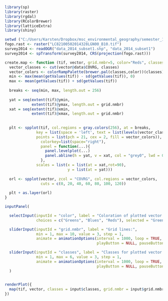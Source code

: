 ```r
library(sp)
library(raster)
library(rgdal)
library(RColorBrewer)
library(latticeExtra)
library(shiny)

setwd ("C:/Users/Karsten/Dropbox/msc_environmental_geography/semester_1/datamanagement/data")
fogo.rast <- raster("LC82100502014328LGN00_B10.tif")
survey2014 <- readOGR("data_2014_subset1.shp", "data_2014_subset1")
survey2014 <- spTransform(survey2014, CRS(projection(fogo.rast)))

create.map <- function (tif, vector, grid.nmbr=5, color="Reds", classes=6){
  vector_classes <- cut(vector@data$COVRG, classes)
  vector_colors <- colorRampPalette(brewer.pal(classes,color))(classes)
  min <- max(mean(getValues(tif)) - sd(getValues(tif)), 0)
  max <- mean(getValues(tif)) + sd(getValues(tif))
  
  breaks <- seq(min, max, length.out = 256)
  
  yat = seq(extent(tif)@ymin, 
            extent(tif)@ymax, length.out = grid.nmbr)
  xat = seq(extent(tif)@xmin, 
            extent(tif)@xmax, length.out = grid.nmbr)
  
  
  plt <- spplot(tif, col.regions = gray.colors(256), at = breaks,
              key = list(space = 'left', text = list(levels(vector_classes)), 
              points = list(pch = 21, cex = 2, fill = vector_colors)),
                colorkey=list(space="right"),
                panel = function(...){
                  panel.levelplot(...)
                  panel.abline(h = yat, v = xat, col = "grey0", lwd = 0.8, lty = 5) 
                },
              scales = list(x = list(at = xat,rot=90),
                            y = list(at = yat)))
  
  orl <- spplot(vector, zcol = "COVRG", col.regions = vector_colors, 
                cuts = c(0, 20, 40, 60, 80, 100, 120))
  
  plt + as.layer(orl)
}

```

```r
inputPanel(

  selectInput(inputId = "color", label = "Coloration of plotted vector:",
              choices = c("Greens", "Blues", "Reds"), selected = "Greens"),

  sliderInput(inputId = "grid.nmbr", label = "Grid lines:",
              min = 1, max = 10, value = 3, step = 1,
              animate = animationOptions(interval = 1000, loop = TRUE, 
                                         playButton = NULL, pauseButton = NULL)),

  sliderInput(inputId = "classes", label = "Classes for plotted vector:",
              min = 1, max = 6, value = 3, step = 1,
              animate = animationOptions(interval = 1000, loop = TRUE, 
                                         playButton = NULL, pauseButton = NULL))
  )

 
renderPlot({
  map(tif, vector, classes = input$classes, grid.nmbr = input$grid.nmbr, vector_colors = input$color)  
})
```
